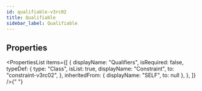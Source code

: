 ```yaml
---
id: qualifiable-v3rc02
title: Qualifiable
sidebar_label: Qualifiable
---
```



## Properties

<PropertiesList
  items={[
    {
      displayName: "Qualifiers",
      isRequired: false,
      typeDef: {
        type: "Class",
        isList: true,
        displayName: "Constraint",
        to: "constraint-v3rc02",
      },
      inheritedFrom: { displayName: "SELF", to: null },
    },
  ]}
/>{" "}
